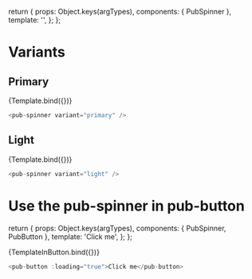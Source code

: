 
<Meta title="Components/pub-spinner" component={PubSpinner} />

  return {
    props: Object.keys(argTypes),
    components: { PubSpinner },
    template: '<pub-spinner v-bind="$props" />',
  };
};

# Variants

## Primary

<Canvas>
  <Story name="Primary">{Template.bind({})}</Story>
</Canvas>

```javascript
<pub-spinner variant="primary" />
```

## Light

<Canvas>
  <Story name="Light" args={{ variant: 'light' }}>
    {Template.bind({})}
  </Story>
</Canvas>

```javascript
<pub-spinner variant="light" />
```

<ArgsTable story="Primary" />

# Use the pub-spinner in pub-button

  return {
    props: Object.keys(argTypes),
    components: { PubSpinner, PubButton },
    template: '<pub-button v-bind="$props">Click me</pub-button>',
  };
};

<Canvas>
  <Story name="InButton" args={{ loading: true }}>
    {TemplateInButton.bind({})}
  </Story>
</Canvas>

```javascript
<pub-button :loading="true">Click me</pub-button>
```

<ArgsTable story="InButton" />
